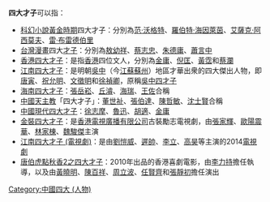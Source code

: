 {{distinguish|四才子}}
'''四大才子'''可以指：

* [[科幻小說|科幻小說]][[黃金時期|黃金時期]]四大才子：分別為[[范·沃格特|范·沃格特]]、[[羅伯特·海因萊茵|羅伯特·海因萊茵]]、[[艾薩克·阿西莫夫|艾薩克·阿西莫夫]]、[[雷·布雷德伯里|雷·布雷德伯里]]
* [[台灣漫畫|台灣漫畫]]四大[[才子|才子]]：分別為[[敖幼祥|敖幼祥]]、[[蔡志忠|蔡志忠]]、[[朱德庸|朱德庸]]、[[蕭言中|蕭言中]]
* [[香港四大才子|香港四大才子]]：是指[[香港|香港]]四位文人，分別為[[金庸|金庸]]、[[倪匡|倪匡]]、[[黃霑|黃霑]]和[[蔡瀾|蔡瀾]] 
* [[江南四大才子|江南四大才子]]：是明朝[[吳中|吳中]]（今[[江蘇|江蘇]][[蘇州|蘇州]]）地區才華出衆的四大傑出人物，即[[唐寅|唐寅]]、[[祝允明|祝允明]]、[[文徵明|文徵明]]和[[徐禎卿|徐禎卿]]，原稱[[吳中四才子|吳中四才子]]
* [[海南四大才子|海南四大才子]]：[[張岳崧|張岳崧]]、[[丘濬|丘濬]]、[[海瑞|海瑞]]、[[王佐|王佐]]合稱
* [[中國天主教|中國天主教]]「四大才子」：[[董世祉|董世祉]]、[[張伯達|張伯達]]、[[陳哲敏|陳哲敏]]、[[沈士賢|沈士賢]]合稱
* [[中國現代四大才子|中國現代四大才子]]：[[徐志摩|徐志摩]]、[[魯迅|魯迅]]、[[胡適|胡適]]、[[金庸|金庸]]
* [[金裝四大才子|金裝四大才子]]：是[[香港電視廣播有限公司|香港電視廣播有限公司]]古裝勵志電視劇，由[[張家輝|張家輝]]、[[歐陽震華|歐陽震華]]、[[林家棟|林家棟]]、[[魏駿傑|魏駿傑]]主演
* [[江南四大才子_(電視劇)|江南四大才子 (電視劇)]]：是由[[劉愷威|劉愷威]]、[[遲帥|遲帥]]、[[李立|李立]]、[[高昊|高昊]]等主演的2014[[電視劇|電視劇]]
* [[唐伯虎點秋香2之四大才子|唐伯虎點秋香2之四大才子]]：2010年出品的香港喜劇電影，由[[李力持|李力持]]擔任執導，以及由[[黃曉明|黃曉明]]、[[陳百祥|陳百祥]]、[[周立波_(演员)|周立波]]、[[任賢齊|任賢齊]]和[[張靜初|張靜初]]擔任演出 

{{disambig|Cat=四字作品消歧義}}

[[Category:中國四大_(人物)|Category:中國四大 (人物)]]